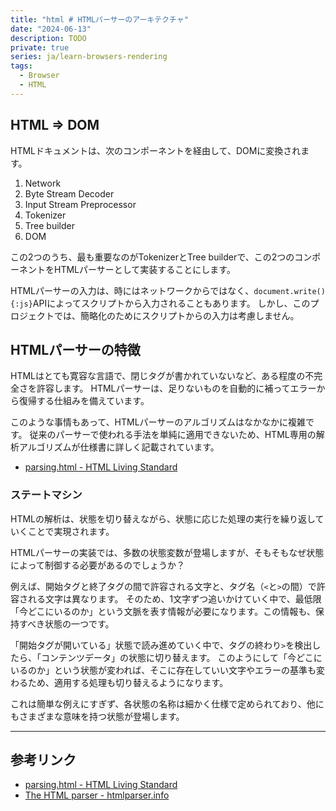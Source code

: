 ```yaml
---
title: "html # HTMLパーサーのアーキテクチャ"
date: "2024-06-13"
description: TODO
private: true
series: ja/learn-browsers-rendering
tags:
  - Browser
  - HTML
---
```


## HTML => DOM

HTMLドキュメントは、次のコンポーネントを経由して、DOMに変換されます。

1. Network
2. Byte Stream Decoder
3. Input Stream Preprocessor
4. Tokenizer
5. Tree builder
6. DOM

この2つのうち、最も重要なのがTokenizerとTree builderで、この2つのコンポーネントをHTMLパーサーとして実装することにします。

HTMLパーサーの入力は、時にはネットワークからではなく、`document.write(){:js}`APIによってスクリプトから入力されることもあります。
しかし、このプロジェクトでは、簡略化のためにスクリプトからの入力は考慮しません。

## HTMLパーサーの特徴

HTMLはとても寛容な言語で、閉じタグが書かれていないなど、ある程度の不完全さを許容します。
HTMLパーサーは、足りないものを自動的に補ってエラーから復帰する仕組みを備えています。

このような事情もあって、HTMLパーサーのアルゴリズムはなかなかに複雑です。
従来のパーサーで使われる手法を単純に適用できないため、HTML専用の解析アルゴリズムが仕様書に詳しく記載されています。

- [parsing.html - HTML Living Standard](https://html.spec.whatwg.org/multipage/parsing.html)

### ステートマシン

HTMLの解析は、状態を切り替えながら、状態に応じた処理の実行を繰り返していくことで実現されます。

HTMLパーサーの実装では、多数の状態変数が登場しますが、そもそもなぜ状態によって制御する必要があるのでしょうか？

例えば、開始タグと終了タグの間で許容される文字と、タグ名（`<`と`>`の間）で許容される文字は異なります。
そのため、1文字ずつ追いかけていく中で、最低限「今どこにいるのか」という文脈を表す情報が必要になります。この情報も、保持すべき状態の一つです。

「開始タグが開いている」状態で読み進めていく中で、タグの終わり`>`を検出したら、「コンテンツデータ」の状態に切り替えます。
このようにして「今どこにいるのか」という状態が変われば、そこに存在していい文字やエラーの基準も変わるため、適用する処理も切り替えるようになります。

これは簡単な例えにすぎず、各状態の名称は細かく仕様で定められており、他にもさまざまな意味を持つ状態が登場します。

---

## 参考リンク

- [parsing.html - HTML Living Standard](https://html.spec.whatwg.org/multipage/parsing.html)
- [The HTML parser - htmlparser.info](https://htmlparser.info/parser/)
